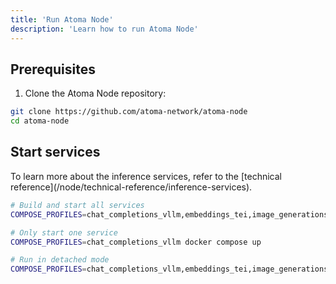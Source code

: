 ```yaml
---
title: 'Run Atoma Node'
description: 'Learn how to run Atoma Node'
---
```



## Prerequisites
1. Clone the Atoma Node repository:
```bash
git clone https://github.com/atoma-network/atoma-node
cd atoma-node
```

## Start services

<Info>
    To learn more about the inference services, refer to the [technical reference](/node/technical-reference/inference-services).
</Info>

```bash
# Build and start all services
COMPOSE_PROFILES=chat_completions_vllm,embeddings_tei,image_generations_mistralrs docker compose up

# Only start one service
COMPOSE_PROFILES=chat_completions_vllm docker compose up

# Run in detached mode
COMPOSE_PROFILES=chat_completions_vllm,embeddings_tei,image_generations_mistralrs docker compose up -d
```

